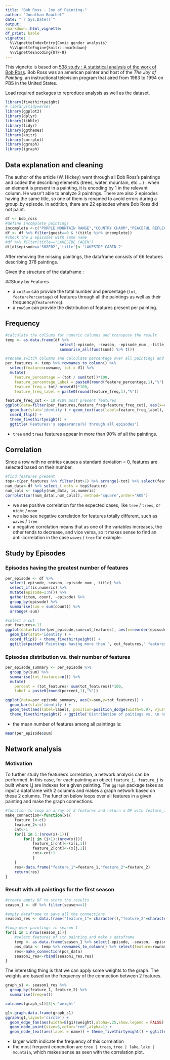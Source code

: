 ```yaml
---
title: "Bob Ross - Joy of Painting-"
author: "Jonathan Bouchet"
date: "`r Sys.Date()`"
output: 
rmarkdown::html_vignette:
df_print: kable
vignette: |
  %\VignetteIndexEntry{Comic gender analysis}
  %\VignetteEngine{knitr::rmarkdown}
  %\VignetteEncoding{UTF-8}
---
```

  
This vignette is based on [538 study : A statistical analysis of the work of Bob Ross](https://fivethirtyeight.com/features/a-statistical-analysis-of-the-work-of-bob-ross/). Bob Ross was an american painter and host of the _The Joy of Painting_, an instructional television program that aired from 1983 to 1994 on PBS in the United States.
  
Load required packages to reproduce analysis as well as the dataset.

```r
library(fivethirtyeight)
# library(tidyverse)
library(ggplot2)
library(dplyr)
library(tibble)
library(tidyr)
library(ggthemes)
library(knitr)
library(corrplot)
library(ggraph)
library(igraph)
```

## Data explanation and cleaning
The author of the article (W. Hickey) went through all Bob Ross's paintings and coded the describing elements (trees, water, mountain, etc ...) : when an element is present in a painting, it is encoding by 1 in the relevant column. He wasn't able to analyze 3 paintings. There are also 2 episodes having the same title, so one of them is renamed to avoid errors during a group_by episode. In addition, there are 22 episodes where Bob Ross did not paint.

```r
df <- bob_ross
#define incomplete paintings
incomplete <-c("PURPLE MOUNTAIN RANGE","COUNTRY CHARM","PEACEFUL REFLECTIONS")
df <- df %>% filter(guest==0 & !(title %in% incomplete))
#check the 2 episodes with same name
#df %>% filter(title=="LAKESIDE CABIN")
df[df$episode=='S08E02','title']<-'LAKESIDE CABIN 2'
```

After removing the missing paintings, the dataframe consists of 66 features describing 378 paintings.

Given the structure of the dataframe :

##Study by Features

* a `colSum` can provide the total number and percentage (`tot`, `featurePercentage`) of features through all the paintings as well as their frequency(`featureFreq`).
* a `rowSum` can provide the distribution of features present per painting.

## Frequency
```r
#calculate the colSums for numeric columns and transpose the result
temp <- as.data.frame(df %>% 
                        select(-episode, -season, -episode_num ,-title) %>% 
                        summarise_all(funs(sum)) %>% t())

#rename,switch columns and calculate percentage over all paintings and frequency though all episodes
per_features <- temp %>% rownames_to_column() %>% 
  select(feature=rowname, tot = V1) %>% 
  mutate(
    feature_percentage = (tot / sum(tot))*100, 
    feature_percentage_Label = paste0(round(feature_percentage,1),"%"), 
    feature_freq = tot/ nrow(df)*100, 
    feature_freq_label = paste0(round(feature_freq,1),"%"))
```

```r
feature_freq_cut <- 10 #10% most present features
ggplot(data=filter(per_features,feature_freq>feature_freq_cut), aes(x=reorder(feature,feature_freq),y=feature_freq)) + 
  geom_bar(stat='identity') + geom_text(aes(label=feature_freq_label), position=position_dodge(width=0.9), vjust=.5,hjust=0,size=2.5,color='red') + 
  coord_flip() + 
  theme_fivethirtyeight() + 
  ggtitle('Features\'s appearance(%) through all episodes')
```

* `tree` and `trees` features appear in more than 90% of all the paintings.

## Correlation
Since a row with no entries causes a standard deviation = 0, features are selected based on their number. 

```r
#find features present
top<-c(per_features %>% filter(tot>1) %>% arrange(-tot) %>% select(feature))
num_data<-df %>% select_(.dots = top$feature)
num_cols <- sapply(num_data, is.numeric)
corrplot(cor(num_data[,num_cols]), method='square',order="AOE")
```

* we see positive correlation for the expected cases, like `tree` / `trees`, or `night` / `moon`
* we also see negative correlation for features totally different, such as `waves` / `tree` 
* a negative correlation means that as one of the variables increases, the other tends to decrease, and vice versa, so it makes sense to find an anti-correlation in the case `waves` / `tree` for example.

## Study by Episodes
### Episodes having the greatest number of features
```r
per_episode <- df %>% 
  select(-episode,-season,-episode_num ,-title) %>% 
  select_if(is.numeric) %>%
  mutate(episode=1:n()) %>% 
  gather(item, count, -episode) %>% 
  group_by(episode) %>% 
  summarise(sum = sum(count)) %>% 
  arrange(-sum)

#select a cut
cut_features<-11
ggplot(data=filter(per_episode,sum>cut_features), aes(x=reorder(episode,sum),y=sum)) + 
  geom_bar(stat='identity') + 
  coord_flip() + theme_fivethirtyeight() + 
  ggtitle(paste0('Paintings having more than ', cut_features,' features'))
```

### Episodes distribution vs. their number of features
```r
per_episode_summary <- per_episode %>% 
  group_by(sum) %>% 
  summarise(tot_features=n()) %>%
  mutate(
    percent = (tot_features/ sum(tot_features))*100, 
    label = paste0(round(percent,1),"%"))

ggplot(data=per_episode_summary, aes(x=sum,y=tot_features)) + 
  geom_bar(stat='identity') + 
  geom_text(aes(label=label), position=position_dodge(width=0.9), vjust=-1,hjust=.5,size=2.5,color='red')+
  theme_fivethirtyeight() + ggtitle('Distribution of paitings vs. \n number of features')
```

* the mean number of features among all paintings is:
```r
mean(per_episode$sum)
```


## Network analysis
### Motivation
To further study the features's correlation, a network analysis can be performed. In this case, for each painting an object `feature_i, feature_j` is built where i,j are indexes for a given painting. The `ggraph` package takes as input a dataframe with 2 columns and makes a graph network based on these 2 columns. 
The function below loops over all features in a given painting and make the graph connections.

```r
#function to loop an array of X features and return a DF with feature_1 | feature_2
make_connection<-function(x){
    feature_1<-c()
    feature_2<-c()
    cnt<-1
    for(i in 1:(nrow(x)-1)){
        for(j in (i+1):(nrow(x))){
            feature_1[cnt]<-(x[i,1])
            feature_2[cnt]<-(x[j,1])
            cnt<-cnt+1
            }
    }
    res<-data.frame("feature_1"=feature_1,"feature_2"=feature_2)
    return(res)
}
```

### Result with all paintings for the first season
```r
#create empty DF to store the results
season_1 <- df %>% filter(season==1)

#empty dataframe to save all the connections
season1_res <- data.frame("feature_1"= character(),"feature_2"=character())

#loop over paintings in season 1
for(i in 1:nrow(season_1)){
    #select features of ith painting and make a dataframe
    temp <- as.data.frame(season_1 %>% select(-episode, -season, -episode_num ,-title) %>% slice(i) %>% t())
    pos_data <- temp %>% rownames_to_column() %>% select(feature=rowname, number = V1) %>% filter(number>0)
    res<-make_connection(pos_data)
    season1_res<-rbind(season1_res,res)
}
```

The interesting thing is that we can apply some weights to the graph. The weights are based on the frequency of the connection between 2 features.

```r
graph_s1 <- season1_res %>% 
  group_by(feature_1, feature_2) %>% 
  summarise(freq=n())

colnames(graph_s1)[3]<-'weight'

g1<-graph.data.frame(graph_s1)
ggraph(g1,layout='circle') + 
  geom_edge_fan(aes(width=E(g1)$weight),alpha=.25,show.legend = FALSE) + 
  geom_node_point(size=6,color="red",alpha=1) + 
  geom_node_text(aes(label = name)) + theme_fivethirtyeight() + ggtitle('Features network of all paintings of season 1')
```

* larger width indicate the frequency of this correlation
* the most frequent conenction are `tree | trees`, `tree | lake`, `lake | mountain`, which makes sense as seen with the correlation plot.
